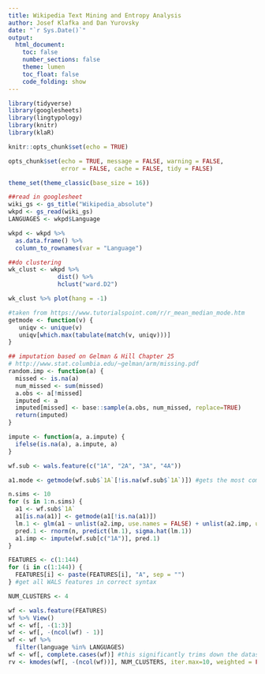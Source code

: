 ```yaml
---
title: Wikipedia Text Mining and Entropy Analysis
author: Josef Klafka and Dan Yurovsky
date: "`r Sys.Date()`"
output: 
  html_document:
    toc: false
    number_sections: false
    theme: lumen
    toc_float: false
    code_folding: show 
---
```


```r
library(tidyverse)
library(googlesheets)
library(lingtypology)
library(knitr)
library(klaR)

knitr::opts_chunk$set(echo = TRUE)

opts_chunk$set(echo = TRUE, message = FALSE, warning = FALSE, 
               error = FALSE, cache = FALSE, tidy = FALSE)

theme_set(theme_classic(base_size = 16))
```

```r
##read in googlesheet
wiki_gs <- gs_title("Wikipedia_absolute")
wkpd <- gs_read(wiki_gs) 
LANGUAGES <- wkpd$Language

wkpd <- wkpd %>% 
  as.data.frame() %>%
  column_to_rownames(var = "Language")

##do clustering
wk_clust <- wkpd %>% 
              dist() %>%
              hclust("ward.D2")

wk_clust %>% plot(hang = -1)
```

```r
#taken from https://www.tutorialspoint.com/r/r_mean_median_mode.htm
getmode <- function(v) {
   uniqv <- unique(v)
   uniqv[which.max(tabulate(match(v, uniqv)))]
}

## imputation based on Gelman & Hill Chapter 25
# http://www.stat.columbia.edu/~gelman/arm/missing.pdf
random.imp <- function(a) {
  missed <- is.na(a)
  num_missed <- sum(missed)
  a.obs <- a[!missed]
  imputed <- a
  imputed[missed] <- base::sample(a.obs, num_missed, replace=TRUE)
  return(imputed)
}

impute <- function(a, a.impute) {
  ifelse(is.na(a), a.impute, a)
}

wf.sub <- wals.feature(c("1A", "2A", "3A", "4A"))

a1.mode <- getmode(wf.sub$`1A`[!is.na(wf.sub$`1A`)]) #gets the most common non-na value of column 1A

n.sims <- 10
for (s in 1:n.sims) {
  a1 <- wf.sub$`1A`
  a1[is.na(a1)] <- getmode(a1[!is.na(a1)])
  lm.1 <- glm(a1 ~ unlist(a2.imp, use.names = FALSE) + unlist(a2.imp, use.names = TRUE) + unlist(a2.imp, use.names = TRUE), family = binomial)
  pred.1 <- rnorm(n, predict(lm.1), sigma.hat(lm.1))
  a1.imp <- impute(wf.sub[c("1A")], pred.1)
}

```

```r
FEATURES <- c(1:144)
for (i in c(1:144)) {
  FEATURES[i] <- paste(FEATURES[i], "A", sep = "")
} #get all WALS features in correct syntax

NUM_CLUSTERS <- 4

wf <- wals.feature(FEATURES)
wf %>% View()
wf <- wf[, -(1:3)]
wf <- wf[, -(ncol(wf) - 1)]
wf <- wf %>% 
  filter(language %in% LANGUAGES)
wf <- wf[, complete.cases(wf)] #this significantly trims down the dataset but is necessary for k-modes
rv <- kmodes(wf[, -(ncol(wf))], NUM_CLUSTERS, iter.max=10, weighted = FALSE)

```
